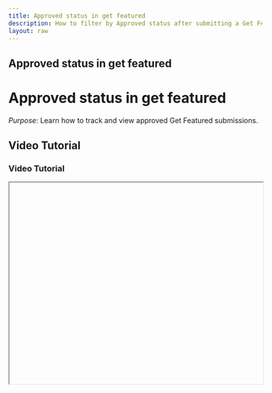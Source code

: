 ```yaml
---
title: Approved status in get featured
description: How to filter by Approved status after submitting a Get Featured request.
layout: raw
---
```



<div className="mdx-content">

## Approved status in get featured

<h1 className="text-3xl font-bold text-gray-900 mb-4">Approved status in get featured</h1>  

*Purpose*: Learn how to track and view approved Get Featured submissions.

## Video Tutorial

<h3 className="text-xl font-medium text-gray-800 mb-2">Video Tutorial</h3>

<iframe
  width="100%"
  height="400"
  title="Approved status tutorial"
  allowFullScreen
  className="rounded-lg"
/>

---

## Steps:

<h2 className="text-2xl font-semibold text-gray-800 mt-8 mb-4">Step-by-step Instructions</h2>

❶ **Submit and Pay**  
After submitting and paying for the Get Featured request, it will undergo a review.

❷ **Approval Notification**  
Once approved, your salon becomes live and is shown in the **featured section** on the client’s view.

❸ **Filter by Approved**  
To filter and view only approved requests, use the **Status Filter** at the top of the Get Featured page and select **"Approved"**.

---

**Tip for First-Time Users**:  
Filtering helps you track the current status of your promotion without confusion.

<div className="space-y-4 mt-6">

<div className="my-10 border-t border-gray-200" />

## More questions about this

<h3 className="text-xl font-semibold text-black mb-4 mt-10"> More questions about this?</h3>
</div>
<div className="space-y-4 mt-6">
  <details className="bg-white rounded-md p-4 border border-gray-300">
  <summary
    className="font-medium text-base text-gray-900"
    style={{
      backgroundColor: 'transparent',
      outline: 'none',
      cursor: 'pointer',
      userSelect: 'none',
      listStyle: 'none',
    }}
  >How long does it take for approval?</summary>
   <p className="mt-2 text-sm text-gray-700">
      Approvals are typically reviewed within 1–2 business days.
    </p>
  </details>

  <details className="bg-white rounded-md p-4 border border-gray-300">
  <summary
    className="font-medium text-base text-gray-900"
    style={{
      backgroundColor: 'transparent',
      outline: 'none',
      cursor: 'pointer',
      userSelect: 'none',
      listStyle: 'none',
    }}
  >Can I make changes after approval?</summary>
    <p className="mt-2 text-sm text-gray-700">
      No, changes are not allowed after approval. Please cancel and resubmit if needed.
    </p>
  </details>
</div>
</div>

---

<div className="space-y-4 mt-6">

<div className="my-10 border-t border-gray-200" />

<div className="mdx-content mt-10">

Was this article helpful?

<div style={{ display: 'flex', gap: '1rem' }}>
  <button style={{ padding: '0.5rem', borderRadius: '9999px', backgroundColor: '#f0f0f0' }}>
    👍
  </button>
  <button style={{ padding: '0.5rem', borderRadius: '9999px', backgroundColor: '#f0f0f0' }}>
   👎
  </button>
</div>
</div>

---
</div>

